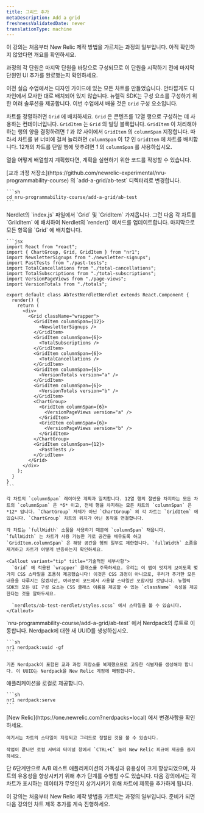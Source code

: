 ```yaml
---
title: 그리드 추가
metaDescription: Add a grid
freshnessValidatedDate: never
translationType: machine
---
```


<Callout variant="tip">
  이 강의는 처음부터 New Relic 제작 방법을 가르치는 과정의 일부입니다. 아직 확인하지 않았다면 개요를 확인하세요.

  과정의 각 단원은 마지막 단원을 바탕으로 구성되므로 이 단원을 시작하기 전에 마지막 단원인 UI 추가를 완료했는지 확인하세요.
</Callout>

이전 실습 수업에서는 디자인 가이드에 있는 모든 차트를 만들었습니다. 안타깝게도 디자인에서 묘사한 대로 배치되어 있지 않습니다. 뉴렐릭 SDK는 구성 요소를 구성하기 위한 여러 솔루션을 제공합니다. 이번 수업에서 배울 것은 `Grid` 구성 요소입니다.

차트를 정렬하려면 `Grid` 에 배치하세요. `Grid` 은 콘텐츠를 12열 행으로 구성하는 데 사용하는 컨테이너입니다. `GridItem` 는 `Grid` 의 빌딩 블록입니다. `GridItem` 이 처리해야 하는 행의 양을 결정하려면 *1* 과 *12* 사이에서 `GridItem` 의 `columnSpan` 지정합니다. 따라서 차트를 뷰 너비에 걸쳐 늘리려면 `columnSpan` 이 *12* 인 `GridItem` 에 차트를 배치합니다. 12개의 차트를 단일 행에 맞추려면 *1* 의 `columnSpan` 를 사용하십시오.

열을 어떻게 배열할지 계획했다면, 계획을 실현하기 위한 코드를 작성할 수 있습니다.

<Steps>
  <Step>
    [교과 과정 저장소](https://github.com/newrelic-experimental/nru-programmability-course) 의 `add-a-grid/ab-test` 디렉터리로 변경합니다.

    ```sh
    cd nru-programmability-course/add-a-grid/ab-test
    ```
  </Step>

  <Step>
    Nerdlet의 `index.js` 파일에서 `Grid` 및 `GridItem` 가져옵니다. 그런 다음 각 차트를 `GrildItem` 에 배치하여 Nerdlet의 `render()` 메서드를 업데이트합니다. 마지막으로 모든 항목을 `Grid` 에 배치합니다.

    ```jsx
    import React from "react";
    import { ChartGroup, Grid, GridItem } from "nr1";
    import NewsletterSignups from "./newsletter-signups";
    import PastTests from "./past-tests";
    import TotalCancellations from "./total-cancellations";
    import TotalSubscriptions from "./total-subscriptions";
    import VersionPageViews from "./page-views";
    import VersionTotals from "./totals";

    export default class AbTestNerdletNerdlet extends React.Component {
      render() {
        return (
          <div>
            <Grid className="wrapper">
              <GridItem columnSpan={12}>
                <NewsletterSignups />
              </GridItem>
              <GridItem columnSpan={6}>
                <TotalSubscriptions />
              </GridItem>
              <GridItem columnSpan={6}>
                <TotalCancellations />
              </GridItem>
              <GridItem columnSpan={6}>
                <VersionTotals version="a" />
              </GridItem>
              <GridItem columnSpan={6}>
                <VersionTotals version="b" />
              </GridItem>
              <ChartGroup>
                <GridItem columnSpan={6}>
                  <VersionPageViews version="a" />
                </GridItem>
                <GridItem columnSpan={6}>
                  <VersionPageViews version="b" />
                </GridItem>
              </ChartGroup>
              <GridItem columnSpan={12}>
                <PastTests />
              </GridItem>
            </Grid>
          </div>
        );
      }
    }
    ```

    각 차트의 `columnSpan` 레이아웃 계획과 일치합니다. 12열 행의 절반을 차지하는 모든 차트의 `columnSpan` 은 *6* 이고, 전체 행을 차지하는 모든 차트의 `columnSpan` 은 *12* 입니다. `ChartGroup` 자체가 아닌 `ChartGroup` 의 각 차트는 `GridItem` 에 있습니다. `ChartGroup` 차트의 위치가 아닌 동작을 연결합니다.

    각 차트는 `fullWidth` 소품을 사용하기 때문에 `columnSpan` 채웁니다. `fullWidth` 는 차트가 사용 가능한 가로 공간을 채우도록 하고 `GridItem.columnSpan` 은 해당 공간을 행의 일부로 제한합니다. `fullWidth` 소품을 제거하고 차트가 어떻게 반응하는지 확인하세요.

    <Callout variant="tip" title="기술적인 세부사항">
      `Grid` 에 적용된 `wrapper` 클래스를 주목하세요. 우리는 이 앱이 멋지게 보이도록 몇 가지 CSS 스타일을 조용히 제공했습니다! 이것은 CSS 과정이 아니므로, 우리가 추가한 모든 내용을 다루지는 않겠지만, 여러분이 코드에서 사용할 스타일만 포함시킬 것입니다. 뉴렐릭 SDK의 모든 UI 구성 요소는 CSS 클래스 이름을 제공할 수 있는 `className` 속성을 제공한다는 것을 알아두세요.

      `nerdlets/ab-test-nerdlet/styles.scss` 에서 스타일을 볼 수 있습니다.
    </Callout>
  </Step>

  <Step>
    `nru-programmability-course/add-a-grid/ab-test` 에서 Nerdpack의 루트로 이동합니다.
  </Step>

  <Step>
    Nerdpack에 대한 새 UUID를 생성하십시오.

    ```sh
    nr1 nerdpack:uuid -gf
    ```

    기존 Nerdpack이 포함된 교과 과정 저장소를 복제했으므로 고유한 식별자를 생성해야 합니다. 이 UUID는 Nerdpack을 New Relic 계정에 매핑합니다.
  </Step>

  <Step>
    애플리케이션을 로컬로 제공합니다.

    ```sh
    nr1 nerdpack:serve
    ```
  </Step>

  <Step>
    [New Relic](https://one.newrelic.com?nerdpacks=local) 에서 변경사항을 확인하세요.

    여기서는 차트의 스타일이 지정되고 그리드로 정렬된 것을 볼 수 있습니다.

    작업이 끝나면 로컬 서버의 터미널 창에서 `CTRL+C` 눌러 New Relic 피규어 제공을 중지하세요.
  </Step>
</Steps>

단 6단계만으로 A/B 테스트 애플리케이션의 가독성과 유용성이 크게 향상되었으며, 차트의 유용성을 향상시키기 위해 추가 단계를 수행할 수도 있습니다. 다음 강의에서는 각 차트가 표시하는 데이터가 무엇인지 상기시키기 위해 차트에 제목을 추가하게 됩니다.

<Callout variant="course">
  이 강의는 처음부터 New Relic 제작 방법을 가르치는 과정의 일부입니다. 준비가 되면 다음 강의인 차트 제목 추가를 계속 진행하세요.
</Callout>